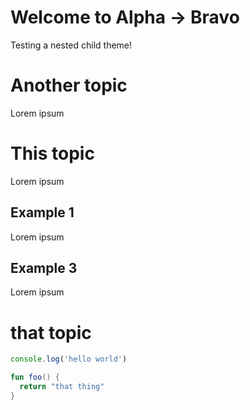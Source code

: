 # Welcome to Alpha -> Bravo

Testing a nested child theme!

# Another topic

Lorem ipsum

# This topic

Lorem ipsum

## Example 1

Lorem ipsum

## Example 3

Lorem ipsum

# that topic

```js
console.log('hello world')
```

```kotlin
fun foo() {
  return "that thing"
}
```
